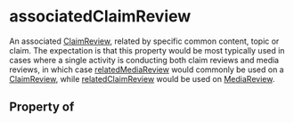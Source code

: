 # associatedClaimReview

An associated <a class="localLink" href="/ClaimReview">ClaimReview</a>, related by specific common content, topic or claim. The expectation is that this property would be most typically used in cases where a single activity is conducting both claim reviews and media reviews, in which case <a class="localLink" href="/relatedMediaReview">relatedMediaReview</a> would commonly be used on a <a class="localLink" href="/ClaimReview">ClaimReview</a>, while <a class="localLink" href="/relatedClaimReview">relatedClaimReview</a> would be used on <a class="localLink" href="/MediaReview">MediaReview</a>.

## Property of



